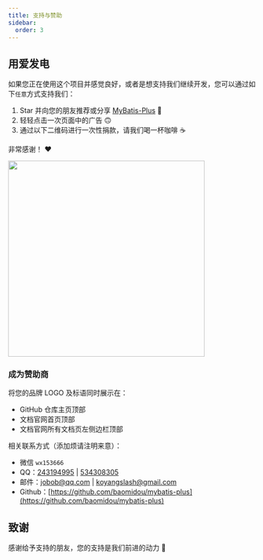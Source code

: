 ```yaml
---
title: 支持与赞助
sidebar:
  order: 3
---
```


## 用爱发电

如果您正在使用这个项目并感觉良好，或者是想支持我们继续开发，您可以通过如下`任意`方式支持我们：

1. Star 并向您的朋友推荐或分享 [MyBatis-Plus](https://github.com/baomidou/mybatis-plus) 🚀
2. 轻轻点击一次页面中的广告 🙃
3. 通过以下二维码进行一次性捐款，请我们喝一杯咖啡 ☕️

非常感谢！ ❤️

<img align="center" height="400px" src="/images/content/donate.webp"/>

### 成为赞助商

将您的品牌 LOGO 及标语同时展示在：

- GitHub 仓库主页顶部
- 文档官网首页顶部
- 文档官网所有文档页左侧边栏顶部

相关联系方式（添加烦请注明来意）：

- 微信 `wx153666`
- QQ：[243194995](tencent://message/?uin=243194995&Site=&Menu=yes) | [534308305](tencent://message/?uin=534308305&Site=&Menu=yes)
- 邮件：[jobob@qq.com](mailto:jobob@qq.com) | [koyangslash@gmail.com](mailto:koyangslash@gmail.com)
- Github：[https://github.com/baomidou/mybatis-plus](https://github.com/baomidou/mybatis-plus)

## 致谢

感谢给予支持的朋友，您的支持是我们前进的动力 🎉
